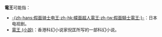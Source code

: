 '''電王'''可能指：

* [[幪面超人電王|-{zh-hans:假面骑士电王;zh-hk:幪面超人電王;zh-tw:假面騎士電王;}-]]：日本电视剧。
* [[電王_(小說)|電王 (小說)]]：香港科幻小说家倪匡所写的一部科幻小说。

{{消歧义|CAT=二字消歧義}}